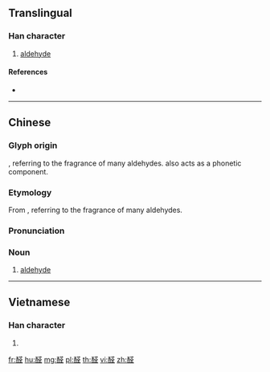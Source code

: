 {{character info/new}}
==Translingual==

===Han character===
{{Han char|rn=164|rad=酉|as=10|sn=17|four=14614|canj=MWTOG|ids=⿰酉荃}}

# [[aldehyde]]

====References====
* {{Han ref|kx=1286.050|dkj=39965|dj=1786.080|hdz=63589.030|uh=919B|ud=37275|bh=EEC7|bd=61127}}

----

==Chinese==
{{zh-forms}}

===Glyph origin===
{{Han etym}}
{{Han compound|酉|荃|t1=oxygenated functional group|t2=fragrant plant|ls=ic}}, referring to the fragrance of many aldehydes. {{zh-m|荃}} also acts as a phonetic component.

===Etymology===
From {{zh-m|荃|fragrant plant}}, referring to the fragrance of many aldehydes.

===Pronunciation===
{{zh-pron
|m=quán
|c=cyun4
|cat=n
}}

===Noun===
{{zh-noun}}

# [[aldehyde]]

----

==Vietnamese==

===Han character===
{{vi-hantu|[[thuyên]]|rs=酉10}}

# {{defn|lang=vi|sort=酉10}}

[[fr:醛]]
[[hu:醛]]
[[mg:醛]]
[[pl:醛]]
[[th:醛]]
[[vi:醛]]
[[zh:醛]]